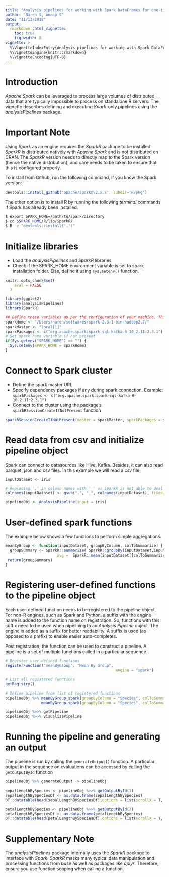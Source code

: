 ```yaml
---
title: "Analysis pipelines for working with Spark DataFrames for one-time/ batch analyses"
author: "Naren S, Anoop S"
date: "11/13/2018"
output: 
  rmarkdown::html_vignette:
    toc: true
    fig_width: 8
vignette: >
  %\VignetteIndexEntry{Analysis pipelines for working with Spark DataFrames for batch analyses}
  %\VignetteEngine{knitr::rmarkdown}
  %\VignetteEncoding{UTF-8}
---
```

# Introduction

*Apache Spark* can be leveraged to process large volumes of distributed data that are typically impossible to process on standalone R servers. The vignette describes defining and executing *Spark*-only pipelines using the *analysisPipelines* package.

# Important Note

Using *Spark* as an engine requires the *SparkR* package to be installed. *SparkR* is distributed natively with *Apache Spark* and is not distributed on CRAN. The *SparkR* version needs to directly map to the Spark version (hence the native distribution), and care needs to be taken to ensure that this is configured properly.

To install from Github, run the following command, if you know the Spark version:

```r
devtools::install_github('apache/spark@v2.x.x', subdir='R/pkg')
```

The other option is to install R by running the following *terminal* commands if Spark has already been installed.

```bash
$ export SPARK_HOME=/path/to/spark/directory
$ cd $SPARK_HOME/R/lib/SparkR/
$ R -e "devtools::install('.')"
```


# Initialize libraries

* Load the *analysisPipelines* and *SparkR* libraries
* Check if the  SPARK_HOME environment variable is set to spark installation folder. Else, define it using `sys.setenv()` function.
```r
knitr::opts_chunk$set(
    eval = FALSE
  )
```

```r

library(ggplot2)
library(analysisPipelines)
library(SparkR)

## Define these variables as per the configuration of your machine. This is just an example.
sparkHome <- "/Users/naren/softwares/spark-2.3.1-bin-hadoop2.7/"
sparkMaster <- "local[1]"
sparkPackages <- c("org.apache.spark:spark-sql-kafka-0-10_2.11:2.3.1")
# Set spark home variable if not present
if(Sys.getenv("SPARK_HOME") == "") {
  Sys.setenv(SPARK_HOME = sparkHome)  
}
```

# Connect to Spark cluster

* Define the spark master URL
* Specify dependency packages if any during spark connection. Example: `sparkPackages <- c("org.apache.spark:spark-sql-kafka-0-10_2.11:2.3.1")`
* Connect to the cluster using the package's `sparkRSessionCreateIfNotPresent` function

```r
sparkRSessionCreateIfNotPresent(master = sparkMaster, sparkPackages = sparkPackages)
```

# Read data from csv and initialize pipeline object

Spark can connect to datasources like Hive, Kafka. Besides, it can also read parquet, json and csv files. In this example we will read a csv file.

```r
inputDataset <- iris

# Replacing '.' in column names with '_' as SparkR is not able to deal with '.' in column names
colnames(inputDataset) <- gsub(".", "_", colnames(inputDataset), fixed = T)

pipelineObj <- AnalysisPipeline(input = iris)
```

# User-defined spark functions
The example below shows a few functions to perform simple aggregations.

```r
meanByGroup <- function(inputDataset, groupByColumn, colToSummarize) {
  groupSummary <- SparkR::summarize( SparkR::groupBy(inputDataset,inputDataset[[groupByColumn]]),
                       avg =  SparkR::mean(inputDataset[[colToSummarize]]))
 return(groupSummary)
}
```

# Registering user-defined functions to the pipeline object

Each user-defined function needs to be registered to the pipeline object. For non-R engines, such as Spark and Python, a suffix with the engine name is added to the function name on registration. So, functions with this suffix need to be used when pipelining to an *Analysis Pipeline* object. The engine is added as a suffix for better readability. A suffix is used (as opposed to a prefix) to enable easier auto-completes.

Post registration, the function can be used to construct a pipeline. A pipeline is a set of multiple functions called in a particular sequence.

```r
# Register user-defined functions
registerFunction("meanByGroup", "Mean By Group",
                                                 engine = "spark")

# List all registered functions 
getRegistry()

# Define pipeline from list of registered functions
pipelineObj %>% meanByGroup_spark(groupByColumn = "Species", colToSummarize = "Sepal_Length", storeOutput = T) %>% 
                meanByGroup_spark(groupByColumn = "Species", colToSummarize = "Petal_Length", storeOutput = T) -> pipelineObj

pipelineObj %>>% getPipeline
pipelineObj %>>% visualizePipeline
```

# Running the pipeline and generating an output

The pipeline is run by calling the `generateOutput()` function. A particular output in the sequence on evaluations can be accessed by calling the `getOutputById` function


```r
pipelineObj %>% generateOutput -> pipelineObj

sepalLengthBySpecies <- pipelineObj %>>% getOutputById(1)
sepalLengthBySpeciesDf <- as.data.frame(sepalLengthBySpecies)
DT::datatable(head(sepalLengthBySpeciesDf),options = list(scrollX = T, scrollY = T))

petalLengthBySpecies <- pipelineObj %>>% getOutputById(2)
petalLengthBySpeciesDf <- as.data.frame(petalLengthBySpecies)
DT::datatable(head(petalLengthBySpeciesDf),options = list(scrollX = T, scrollY = T))
```

# Supplementary Note

The *analysisPipelines* package internally uses the *SparkR* package to interface with *Spark*. *SparkR* masks many typical data manipulation and processing functions from *base* as well as packages like *dplyr*. Therefore, ensure you use function scoping when calling a function.
